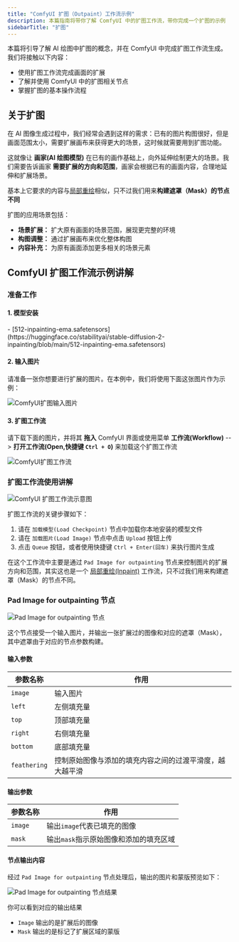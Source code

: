```yaml
---
title: "ComfyUI 扩图（Outpaint）工作流示例"
description: 本篇指南将带你了解 ComfyUI 中的扩图工作流，带你完成一个扩图的示例
sidebarTitle: "扩图"
---
```



本篇将引导了解 AI 绘图中扩图的概念，并在 ComfyUI 中完成扩图工作流生成。我们将接触以下内容：
- 使用扩图工作流完成画面的扩展
- 了解并使用 ComfyUI 中的扩图相关节点
- 掌握扩图的基本操作流程

## 关于扩图

在 AI 图像生成过程中，我们经常会遇到这样的需求：已有的图片构图很好，但是画面范围太小，需要扩展画布来获得更大的场景，这时候就需要用到扩图功能。

这就像让 **画家(AI 绘图模型)** 在已有的画作基础上，向外延伸绘制更大的场景。我们需要告诉画家 **需要扩展的方向和范围**，画家会根据已有的画面内容，合理地延伸和扩展场景。

基本上它要求的内容与[局部重绘](/zh-CN/tutorials/basic/inpaint)相似，只不过我们用来**构建遮罩（Mask）的节点不同**

扩图的应用场景包括：
- **场景扩展：** 扩大原有画面的场景范围，展现更完整的环境
- **构图调整：** 通过扩展画布来优化整体构图
- **内容补充：** 为原有画面添加更多相关的场景元素

## ComfyUI 扩图工作流示例讲解

### 准备工作

#### 1. 模型安装

<InstallationModels />
- [512-inpainting-ema.safetensors](https://huggingface.co/stabilityai/stable-diffusion-2-inpainting/blob/main/512-inpainting-ema.safetensors)

#### 2. 输入图片

请准备一张你想要进行扩展的图片。在本例中，我们将使用下面这张图片作为示例：

![ComfyUI扩图输入图片](/images/tutorial/basic/outpaint/input.png)

#### 3. 扩图工作流

请下载下面的图片，并将其 **拖入** ComfyUI 界面或使用菜单 **工作流(Workflow)** --> **打开工作流(Open,快捷键 `Ctrl + O`)** 来加载这个扩图工作流

![ComfyUI扩图工作流](/images/tutorial/basic/outpaint/outpaint.png)

### 扩图工作流使用讲解

![ComfyUI 扩图工作流示意图](/images/tutorial/basic/outpaint/outpainting_workflow.jpg)

扩图工作流的关键步骤如下：

1. 请在 `加载模型(Load Checkpoint)` 节点中加载你本地安装的模型文件
2. 请在 `加载图片(Load Image)` 节点中点击 `Upload` 按钮上传
3. 点击 `Queue` 按钮，或者使用快捷键 `Ctrl + Enter(回车)` 来执行图片生成

在这个工作流中主要是通过 `Pad Image for outpainting` 节点来控制图片的扩展方向和范围，其实这也是一个 [局部重绘(Inpaint)](/zh-CN/tutorials/basic/inpaint.mdx) 工作流，只不过我们用来构建遮罩（Mask）的节点不同。

### Pad Image for outpainting 节点

![Pad Image for outpainting 节点](/images/comfy_core/image/pad_image_for_outpainting.jpg)

这个节点接受一个输入图片，并输出一张扩展过的图像和对应的遮罩（Mask），其中遮罩由于对应的节点参数构建。

#### 输入参数

| 参数名称    | 作用      | 
| ---------- | -------- |
| `image`    | 输入图片   |
| `left`     | 左侧填充量 |
| `top`      | 顶部填充量 |
| `right`    | 右侧填充量 |
| `bottom`   | 底部填充量 |
| `feathering` | 控制原始图像与添加的填充内容之间的过渡平滑度，越大越平滑 |

#### 输出参数

| 参数名称  | 作用                              |
| -------- | -------------------------------- |
| `image`  | 输出`image`代表已填充的图像          |
| `mask`   | 输出`mask`指示原始图像和添加的填充区域 |

#### 节点输出内容

经过 `Pad Image for outpainting` 节点处理后，输出的图片和蒙版预览如下：

![Pad Image for outpainting 节点结果](/images/tutorial/basic/outpaint/pad_Image_for_outpainting_result.jpg)

你可以看到对应的输出结果
- `Image` 输出的是扩展后的图像
- `Mask` 输出的是标记了扩展区域的蒙版